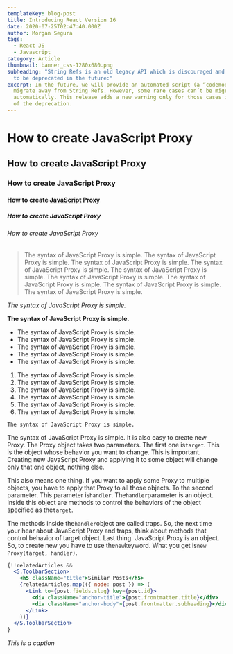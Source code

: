 ```yaml
---
templateKey: blog-post
title: Introducing React Version 16
date: 2020-07-25T02:47:40.000Z
author: Morgan Segura
tags:
  - React JS
  - Javascript
category: Article
thumbnail: banner_css-1280x680.png
subheading: "String Refs is an old legacy API which is discouraged and is going
  to be deprecated in the future:"
excerpt: In the future, we will provide an automated script (a “codemod”) to
  migrate away from String Refs. However, some rare cases can’t be migrated
  automatically. This release adds a new warning only for those cases in advance
  of the deprecation.
---
```

# How to create JavaScript Proxy

## How to create JavaScript Proxy

### How to create JavaScript Proxy

#### How to create [JavaScript](https://google.com) Proxy

##### How to create JavaScript Proxy

###### How to create JavaScript Proxy

> The syntax of JavaScript Proxy is simple. The syntax of JavaScript Proxy is simple. The syntax of JavaScript Proxy is simple. The syntax of JavaScript Proxy is simple. The syntax of JavaScript Proxy is simple. The syntax of JavaScript Proxy is simple. The syntax of JavaScript Proxy is simple. The syntax of JavaScript Proxy is simple. The syntax of JavaScript Proxy is simple.

*The syntax of JavaScript Proxy is simple.*

**The syntax of JavaScript Proxy is simple.**

* The syntax of JavaScript Proxy is simple.
* The syntax of JavaScript Proxy is simple.
* The syntax of JavaScript Proxy is simple.
* The syntax of JavaScript Proxy is simple.
* The syntax of JavaScript Proxy is simple.



1. The syntax of JavaScript Proxy is simple.
2. The syntax of JavaScript Proxy is simple.
3. The syntax of JavaScript Proxy is simple.
4. The syntax of JavaScript Proxy is simple.
5. The syntax of JavaScript Proxy is simple.
6. The syntax of JavaScript Proxy is simple.

`The syntax of JavaScript Proxy is simple.`

The syntax of JavaScript Proxy is simple. It is also easy to create new Proxy. The Proxy object takes two parameters. The first one is`target`. This is the object whose behavior you want to change. This is important. Creating new JavaScript Proxy and applying it to some object will change only that one object, nothing else.

This also means one thing. If you want to apply some Proxy to multiple objects, you have to apply that Proxy to all those objects. To the second parameter. This parameter is`handler`. The`handler`parameter is an object. Inside this object are methods to control the behaviors of the object specified as the`target`.

The methods inside the`handler`object are called traps. So, the next time your hear about JavaScript Proxy and traps, think about methods that control behavior of target object. Last thing. JavaScript Proxy is an object. So, to create new you have to use the`new`keyword. What you get is`new Proxy(target, handler)`.

```jsx
{!!relatedArticles &&
  <S.ToolbarSection>
    <h5 className="title">Similar Posts</h5>
    {relatedArticles.map(({ node: post }) => (
      <Link to={post.fields.slug} key={post.id}>
        <div className="anchor-title">{post.frontmatter.title}</div>
        <div className="anchor-body">{post.frontmatter.subheading}</div>
      </Link>
    ))}
  </S.ToolbarSection>
}
```

*This is a caption*